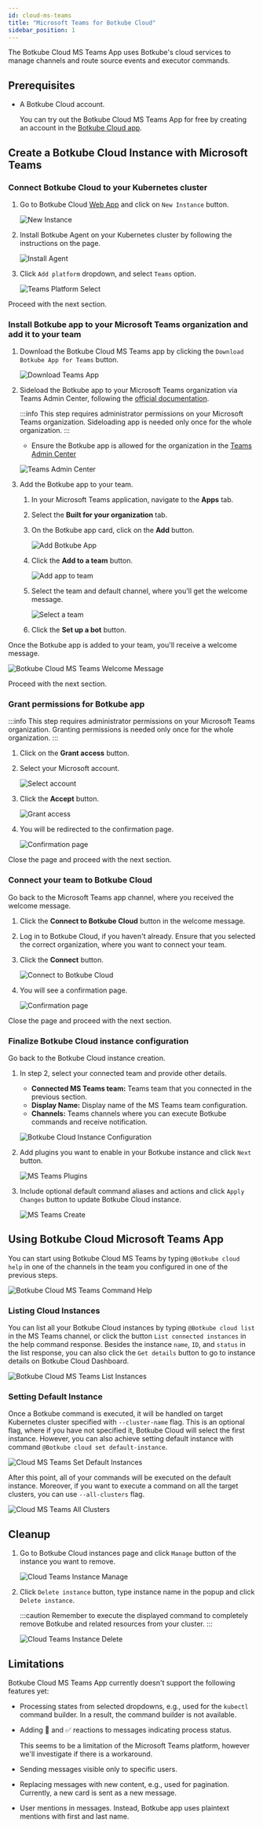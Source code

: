 ```yaml
---
id: cloud-ms-teams
title: "Microsoft Teams for Botkube Cloud"
sidebar_position: 1
---
```


The Botkube Cloud MS Teams App uses Botkube's cloud services to manage channels and route source events and executor commands.

## Prerequisites

- A Botkube Cloud account.

  You can try out the Botkube Cloud MS Teams App for free by creating an account in the [Botkube Cloud app](https://app.botkube.io).

## Create a Botkube Cloud Instance with Microsoft Teams

### Connect Botkube Cloud to your Kubernetes cluster

1. Go to Botkube Cloud [Web App](https://app.botkube.io/) and click on `New Instance` button.

   ![New Instance](assets/cloud_teams_new_instance.png "Create new instance")

1. Install Botkube Agent on your Kubernetes cluster by following the instructions on the page.

   ![Install Agent](assets/cloud_teams_install.png "Install Agent")

1. Click `Add platform` dropdown, and select `Teams` option.

   ![Teams Platform Select](assets/cloud_teams_select_platform.png "Select Teams platform")

Proceed with the next section.

### Install Botkube app to your Microsoft Teams organization and add it to your team

1. Download the Botkube Cloud MS Teams app by clicking the `Download Botkube App for Teams` button.

   ![Download Teams App](assets/cloud_teams_download_app.png "Download Teams App")

1. Sideload the Botkube app to your Microsoft Teams organization via Teams Admin Center, following the [official documentation](https://learn.microsoft.com/en-us/microsoftteams/teams-custom-app-policies-and-settings#upload-a-custom-app-using-teams-admin-center).

   :::info
   This step requires administrator permissions on your Microsoft Teams organization. Sideloading app is needed only once for the whole organization.
   :::

   - Ensure the Botkube app is allowed for the organization in the [Teams Admin Center](https://admin.teams.microsoft.com/policies/manage-apps)

   ![Teams Admin Center](assets/cloud_teams_admin_center.png "Teams Admin Center")

1. Add the Botkube app to your team.

   1. In your Microsoft Teams application, navigate to the **Apps** tab.
   1. Select the **Built for your organization** tab.
   1. On the Botkube app card, click on the **Add** button.

      ![Add Botkube App](assets/cloud_teams_add_app.png "Add Botkube App")

   1. Click the **Add to a team** button.

      ![Add app to team](assets/cloud_teams_botkube_app_add.png "Add app to team")

   1. Select the team and default channel, where you'll get the welcome message.

      ![Select a team](assets/cloud_teams_select_team.png "Select a team")

   1. Click the **Set up a bot** button.

Once the Botkube app is added to your team, you'll receive a welcome message.

![Botkube Cloud MS Teams Welcome Message](assets/cloud_teams_welcome_msg.png "Botkube Cloud MS Teams welcome message")

Proceed with the next section.

### Grant permissions for Botkube app

:::info
This step requires administrator permissions on your Microsoft Teams organization. Granting permissions is needed only once for the whole organization.
:::

1. Click on the **Grant access** button.
1. Select your Microsoft account.

   ![Select account](assets/cloud_teams_permissions_select_account.png "Select account")

1. Click the **Accept** button.

   ![Grant access](assets/cloud_teams_permissions_accept.png "Grant access")

1. You will be redirected to the confirmation page.

   ![Confirmation page](assets/cloud_teams_permissions_success.png "Confirmation page")

Close the page and proceed with the next section.

### Connect your team to Botkube Cloud

Go back to the Microsoft Teams app channel, where you received the welcome message.

1. Click the **Connect to Botkube Cloud** button in the welcome message.
1. Log in to Botkube Cloud, if you haven't already. Ensure that you selected the correct organization, where you want to connect your team.
1. Click the **Connect** button.

   ![Connect to Botkube Cloud](assets/cloud_teams_team_connect.png "Connect to Botkube Cloud")

1. You will see a confirmation page.

   ![Confirmation page](assets/cloud_teams_team_connect_success.png "Confirmation page")

Close the page and proceed with the next section.

### Finalize Botkube Cloud instance configuration

Go back to the Botkube Cloud instance creation.

1. In step 2, select your connected team and provide other details.

   - **Connected MS Teams team:** Teams team that you connected in the previous section.
   - **Display Name:** Display name of the MS Teams team configuration.
   - **Channels:** Teams channels where you can execute Botkube commands and receive notification.

   ![Botkube Cloud Instance Configuration](assets/cloud_teams_config.png "Botkube Cloud Instance Configuration")

2. Add plugins you want to enable in your Botkube instance and click `Next` button.

   ![MS Teams Plugins](assets/cloud_teams_add_plugins.png "MS Teams plugins")

3. Include optional default command aliases and actions and click `Apply Changes` button to update Botkube Cloud instance.

   ![MS Teams Create](assets/cloud_teams_create.png "MS Teams create")

## Using Botkube Cloud Microsoft Teams App

You can start using Botkube Cloud MS Teams by typing `@Botkube cloud help` in one of the channels in the team you configured in one of the previous steps.

![Botkube Cloud MS Teams Command Help](assets/cloud_teams_command_help.png "Botkube Cloud MS Teams command help")

### Listing Cloud Instances

You can list all your Botkube Cloud instances by typing `@Botkube cloud list` in the MS Teams channel, or click the button `List connected instances` in the help command response. Besides the instance `name`, `ID`, and `status` in the list response, you can also click the `Get details` button to go to instance details on Botkube Cloud Dashboard.

![Botkube Cloud MS Teams List Instances](assets/cloud_teams_list_instances.png "Botkube Cloud MS Teams list instances")

### Setting Default Instance

Once a Botkube command is executed, it will be handled on target Kubernetes cluster specified with `--cluster-name` flag. This is an optional flag,
where if you have not specified it, Botkube Cloud will select the first instance. However, you can also achieve setting default instance with command `@Botkube cloud set default-instance`.

![Cloud MS Teams Set Default Instances](assets/cloud_teams_command_set_default.png "Cloud MS Teams set default instance")

After this point, all of your commands will be executed on the default instance. Moreover, if you want to execute a command on all the target clusters, you can use `--all-clusters` flag.

![Cloud MS Teams All Clusters](assets/cloud_teams_command_all_clusters.png "Cloud MS Teams all clusters")

## Cleanup

1. Go to Botkube Cloud instances page and click `Manage` button of the instance you want to remove.

   ![Cloud Teams Instance Manage](assets/cloud_teams_instance_list_manage.png "Cloud MS Teams instances manage")

2. Click `Delete instance` button, type instance name in the popup and click `Delete instance`.

   :::caution
   Remember to execute the displayed command to completely remove Botkube and related resources from your cluster.
   :::

   ![Cloud Teams Instance Delete](assets/cloud_teams_instance_delete.png "Cloud MS Teams instances delete")

## Limitations

Botkube Cloud MS Teams App currently doesn't support the following features yet:

- Processing states from selected dropdowns, e.g., used for the `kubectl` command builder. In a result, the command builder is not available.
- Adding 👀 and ✅ reactions to messages indicating process status.

  This seems to be a limitation of the Microsoft Teams platform, however we'll investigate if there is a workaround.

- Sending messages visible only to specific users.
- Replacing messages with new content, e.g., used for pagination. Currently, a new card is sent as a new message.
- User mentions in messages. Instead, Botkube app uses plaintext mentions with first and last name.
